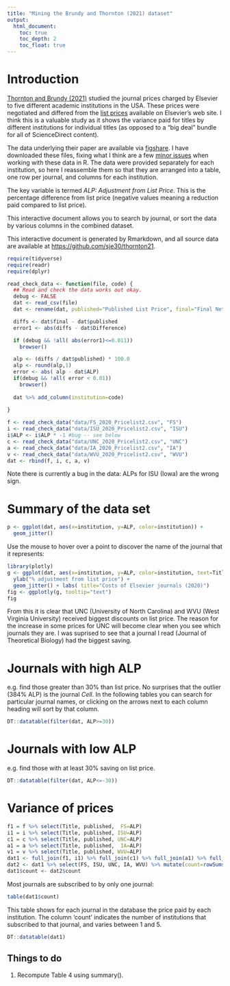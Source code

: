 ```yaml
---
title: "Mining the Brundy and Thornton (2021) dataset"
output:
  html_document:
    toc: true
    toc_depth: 2
    toc_float: true
---
```



# Introduction

[Thornton and Brundy (2021)](https://doi.org/10.7710/2162-3309.2410)
studied the journal prices charged by Elsevier to five different
academic institutions in the USA.  These prices were negotiated and
differed from the [list
prices](https://www.elsevier.com/books-and-journals/journal-pricing/print-price-list)
available on Elsevier's web site.  I think this is a valuable study as
it shows the variance paid for titles by different institutions for
individual titles (as opposed to a "big deal" bundle for all of
ScienceDirect content).

The data underlying their paper are available via
[figshare](https://figshare.com/articles/dataset/2020_Elsevier_Journal_Title_Level_Picing_for_Five_U_S_Research_Universities/13557536).
I have downloaded these files, fixing what I think are a few [minor
issues](https://github.com/sje30/thornton21/blob/master/data/sjenotes.org)
when working with these data in R.  The data were provided separately
for each institution, so here I reassemble them so that they are
arranged into a table, one row per journal, and columns for each
institution.

The key variable is termed *ALP: Adjustment from List Price*.  This is
the percentage difference from list price (negative values meaning a
reduction paid compared to list price).

This interactive document allows you to search by journal, or sort the
data by various columns in the combined dataset.

This interactive document is generated by Rmarkdown, and all source
data are available at <https://github.com/sje30/thornton21>.


```r
require(tidyverse)
require(readr)
require(dplyr)

read_check_data <- function(file, code) {
  ## Read and check the data works out okay.
  debug <- FALSE
  dat <- read_csv(file)
  dat <- rename(dat, published="Published List Price", final="Final Net Price")

  diffs <- dat$final - dat$published
  error1 <- abs(diffs - dat$Difference)

  if (debug && !all( abs(error1)<=0.011))
    browser()

  alp <- (diffs / dat$published) * 100.0
  alp <- round(alp,1)
  error <- abs( alp - dat$ALP)
  if(debug && !all( error < 0.01))
    browser()
  
  dat %>% add_column(institution=code)
  
}
```
 

```r
f <- read_check_data("data/FS_2020_Pricelist2.csv", "FS")
i <- read_check_data("data/ISU_2020_Pricelist2.csv", "ISU")
i$ALP <- i$ALP * -1 #bug -- see below
c <- read_check_data("data/UNC_2020_Pricelist2.csv", "UNC")
a <- read_check_data("data/IA_2020_Pricelist2.csv", "IA")
v <- read_check_data("data/WVU_2020_Pricelist2.csv", "WVU")
dat <- rbind(f, i, c, a, v)
```

Note there is currently a bug in the data: ALPs for ISU (Iowa) are the
wrong sign.


# Summary of the data set

```r
p <- ggplot(dat, aes(x=institution, y=ALP, color=institution)) +
  geom_jitter()
```

Use the mouse to hover over a point to discover the name of the journal
that it represents:

```r
library(plotly)
g <- ggplot(dat, aes(x=institution, y=ALP, color=institution, text=Title)) +
  ylab("% adjustment from list price") +
  geom_jitter() + labs( title="Costs of Elsevier journals (2020)")
fig <- ggplotly(g, tooltip="text")
fig
```
<!-- https://datascott.com/blog/subtitles-with-ggplotly/ -->

From this it is clear that UNC (University of North Carolina) and WVU
(West Virginia University) received biggest discounts on list
price. The reason for the increase in some prices for UNC will become
clear when you see which journals they are.  I was suprised to see
that a journal I read (Journal of Theoretical Biology) had the 
biggest saving.

# Journals with  high ALP

e.g. find those greater than 30% than list price.  No surprises that
the outlier (384% ALP) is the journal *Cell*.  In the following tables
you can search for particular journal names, or clicking on the arrows
next to each column heading will sort by that column.

```r
DT::datatable(filter(dat, ALP>=30))
```


#  Journals with low ALP

e.g. find those with at least 30% saving on list price.  
```r
DT::datatable(filter(dat, ALP<=-30))
```


<!-- ## Raw database of files. -->

<!-- Here you can search for individual journals, or sort them by ranking the -->
<!-- different columns. -->

<!-- e.g. by searching for "Trends in Genetics" you can see the variance in -->
<!-- price paid by 3 institutions. -->

<!-- ```{r data} -->
<!-- DT::datatable(dat) -->
<!-- ``` -->

# Variance of prices

```r
f1 = f %>% select(Title, published,  FS=ALP)
i1 = i %>% select(Title, published, ISU=ALP)
c1 = c %>% select(Title, published, UNC=ALP)
a1 = a %>% select(Title, published,  IA=ALP)
v1 = v %>% select(Title, published, WVU=ALP)
dat1 <- full_join(f1, i1) %>% full_join(c1) %>% full_join(a1) %>% full_join(v1)
dat2 <- dat1 %>% select(FS, ISU, UNC, IA, WVU) %>% mutate(count=rowSums(!is.na(.)))
dat1$count <- dat2$count
```

Most journals are subscribed to by only one journal:

```r
table(dat1$count)
```

This table shows for each journal in the database the price paid by
each institution.  The column 'count' indicates the number of institutions
that subscribed to that journal, and varies between 1 and 5.  

```r
DT::datatable(dat1)
```


## Things to do
1. Recompute Table 4 using summary().

